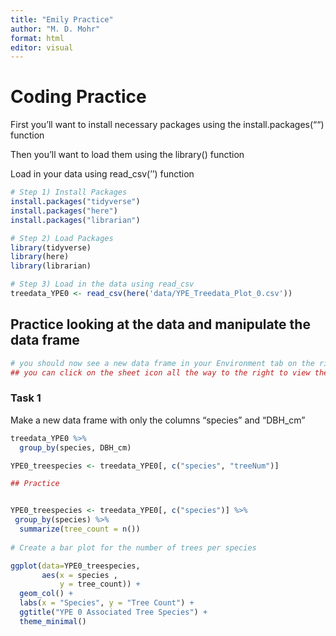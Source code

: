 ```yaml
---
title: "Emily Practice"
author: "M. D. Mohr"
format: html
editor: visual
---
```


# Coding Practice

First you'll want to install necessary packages using the install.packages("") function

Then you'll want to load them using the library() function

Load in your data using read_csv('') function

```r

# Step 1) Install Packages
install.packages("tidyverse")
install.packages("here")
install.packages("librarian")

# Step 2) Load Packages
library(tidyverse)
library(here)
library(librarian)

# Step 3) Load in the data using read_csv 
treedata_YPE0 <- read_csv(here('data/YPE_Treedata_Plot_0.csv'))

```

## Practice looking at the data and manipulate the data frame

```r
# you should now see a new data frame in your Environment tab on the right side of your Rstudio window that is called treedata_YPE0 
## you can click on the sheet icon all the way to the right to view the data 
```

### Task 1 

Make a new data frame with only the columns "species" and "DBH_cm"

```r
treedata_YPE0 %>% 
  group_by(species, DBH_cm)

YPE0_treespecies <- treedata_YPE0[, c("species", "treeNum")]

## Practice 


YPE0_treespecies <- treedata_YPE0[, c("species")] %>%
 group_by(species) %>% 
  summarize(tree_count = n())
 
# Create a bar plot for the number of trees per species

ggplot(data=YPE0_treespecies,
       aes(x = species ,
           y = tree_count)) +
  geom_col() +
  labs(x = "Species", y = "Tree Count") +
  ggtitle("YPE 0 Associated Tree Species") + 
  theme_minimal() 
```

